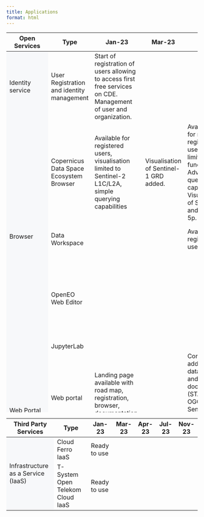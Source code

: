 ```yaml
---
title: Applications
format: html
---
```

```{=html}

<div class="table-responsive">
    <table class="table-roadmap" style="height:1000px;">
        <thead>
        <tr>
            <th>Open Services</th>
            <th>Type</th>
            <th>Jan-23</th>
            <th>Mar-23</th>
            <th>Apr-23</th>
            <th>Jul-23</th>
            <th>Nov-23</th>
        </tr>
        </thead>
        <tbody>
        <tr>
            <td rowspan="1" bgcolor="#f7f8fa">Identity service</td>
            <td>User Registration and identity management</td>
            <td>Start of registration of users allowing to access first free services on CDE. Management of user and organization.</td>
            <td></td>
            <td></td>
            <td>Full functionality, access to all integrated applications with SSO.</td>
            <td></td>
        </tr>

        <tr>
            <td rowspan="4" bgcolor="#f7f8fa">Browser</td>
            <td>Copernicus Data Space Ecosystem Browser</td>
            <td>Available for registered users, visualisation limited to Sentinel-2 L1C/L2A, simple querying capabilities</td>
            <td>Visualisation of Sentinel-1 GRD added.</td>
            <td>Available also for non-registered users, with limited functionality.<br> Advanced querying capabilities.<br>Visualization of Sentinel 3 and Sentinel 5p.</td>
            <td>Visualisation support extented to additional data collections.</td>
            <td>Visualisation support extended to Landsat Collection 2 and MODIS.</td>
        </tr>
        <tr>
            <td>Data Workspace</td>
            <td></td>
            <td></td>
            <td>Available for registered users.</td>
            <td>Available, supporting on-demand services.</td>
            <td></td>
        </tr>
        <tr>
            <td>OpenEO Web Editor</td>
            <td></td>
            <td></td>
            <td></td>
            <td>Available, supporting Sentinel-1 GRD, Sentinel-2 L1C/L2A, Sentinel-3 OLCI Level 1 and Sentinel-5p NTC Level 2</td>
            <td>Additional data collections available.</td>
        </tr>
        <tr>
            <td>JupyterLab</td>
            <td></td>
            <td></td>
            <td></td>
            <td>Available</td>
            <td></td>
        </tr>
        <!-- <tr>
            <td rowspan="2" bgcolor="#f7f8fa">Infrastructure as a Service (IaaS)</td>
            <td>Cloud Ferro IaaS</td>
            <td>Ready to use</td>
            <td></td>
            <td></td>
            <td></td>
            <td></td>
        </tr>
        <tr>
            <td>T-System Open Telekom Cloud IaaS</td>
            <td>Ready to use</td>
            <td></td>
            <td></td>
            <td></td>
            <td></td>
        </tr> -->
        <tr>
            <td rowspan="2" bgcolor="#f7f8fa">Web Portal</td>
            <td>Web portal</td>
            <td>Landing page available with road map, registration, browser, documentation, news section</td>
            <td></td>
            <td>Content on additional data, services and documentation (STAC, S3, OGC and Sentinel Hub APIs, traceability service and on demand)</td>
            <td>New data, services and documentation (marketplace, user forum, Jupyter lab, processing APIs)</td>
            <td>Additional information and CTA to new data and services</td>
        </tr>
        <tr>
            <td>Public dashboard</td>
            <td></td>
            <td></td>
            <td></td>
            <td>Available with all relevant metrics</td>
            <td></td>
        </tr>
        <tr>

            <td rowspan="2" bgcolor="#f7f8fa">Helpdesk</td>
            <td>Service desk</td>
            <td>Mail support</td>
            <td></td>
            <td>Web form in web portal</td>
            <td></td>
            <td></td>
        </tr>
        <tr>
            <td>User forum</td>
            <td></td>
            <td></td>
            <td></td>
            <td>Available</td>
            <td></td>
        </tr>
        <tr>
            <td rowspan="1" bgcolor="#f7f8fa">Marketplace</td>
            <td>EO Marketplace</td>
            <td></td>
            <td></td>
            <td></td>
            <td>Integration into web portal. Provision of engineering support on Marketplace services</td>
            <td></td>
        </tr>
        </tbody>
    </table>
</div>

<div class="table-responsive">
    <table class="table-roadmap table-fixed-header" style="height:1000px;">
        <thead>
        <tr>
            <th>Third Party Services</th>
            <th>Type</th>
            <th>Jan-23</th>
            <th>Mar-23</th>
            <th>Apr-23</th>
            <th>Jul-23</th>
            <th>Nov-23</th>
        </tr>
        </thead>
        <tbody>
        <tr>
            <td rowspan="2" bgcolor="#f7f8fa">Infrastructure as a Service (IaaS)</td>
            <td>Cloud Ferro IaaS</td>
            <td>Ready to use</td>
            <td></td>
            <td></td>
            <td></td>
            <td></td>
        </tr>
        <tr>
            <td>T-System Open Telekom Cloud IaaS</td>
            <td>Ready to use</td>
            <td></td>
            <td></td>
            <td></td>
            <td></td>
        </tr>
        </tbody>
    </table>
</div>
```
